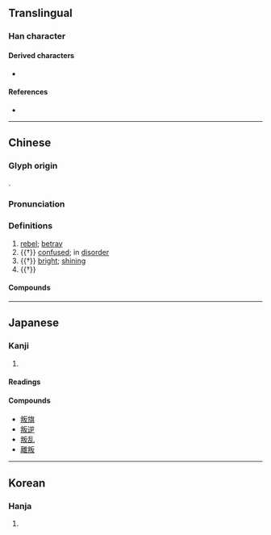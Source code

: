 {{character info}}
==Translingual==

===Han character===
{{Han char|rn=29|rad=又|as=07|sn=9|four=91547,92547|canj=FQHE|ids=⿰半反}}

====Derived characters====
* {{l|mul|[[𡞟]]}}

====References====
* {{Han ref|kx=0166.120|dkj=03166|dj=0378.060|hdz=10398.020|uh=53DB|ud=21467|bh=AB71|bd=43889}}

----

==Chinese==
{{zh-forms}}

===Glyph origin===
{{Han etym}}
{{Han compound|半|反|ls=psc|c1=p|c2=s}}.

===Pronunciation===
{{zh-pron
|m=pàn
|m-s=
|c=bun6
|c-t=
|g=
|h=pfs=phán
|j=
|mb=
|md=
|mn=qz,xm:phoān/tw,xm,zz:poān
|mn-t=buang6/buêng6
|mn-t_note=buang6 - Shantou; buêng6 - Chaozhou
|w=
|x=
|mc=y
|oc=y
|cat=v,a
}}

===Definitions===
{{zh-hanzi}}

# [[rebel]]; [[betray]]
# {{†}} [[confused]]; in [[disorder]]
# {{†}} [[bright]]; [[shining]]
# {{†}} {{zh-alt-form|判|to [[divide]]}}

====Compounds====
{{zh-der|叛渙|叛亂罪|悖叛|叛離|叛軍|叛亂|反叛|叛徒|叛逆|叛變|叛國|反叛型|招亡納叛|眾叛親離|招降納叛|逆叛|離叛|親離眾叛|離經叛道|背叛}}

----

==Japanese==

===Kanji===
{{ja-kanji|grade=uc|rs=又07}}

# {{rfdef|ja|sort=又07}}

====Readings====
{{ja-readings
|goon=はん
|kanon=はん
|kun=そむ-く}}

====Compounds====
* [[叛旗]]
* [[叛逆]]
* [[叛乱]]
* [[離叛]]

----

==Korean==

===Hanja===
{{ko-hanja|hangeul=반|rv=ban|mr=pan}}

# {{rfdef|ko|sort=又07}}